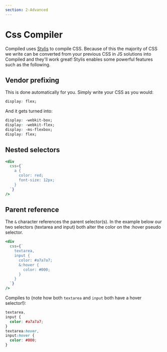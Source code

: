```yaml
---
section: 2-Advanced
---
```


# Css Compiler

Compiled uses [Stylis](https://github.com/thysultan/stylis.js) to compile CSS.
Because of this the majority of CSS we write can be converted from your previous CSS in JS solutions into Compiled and they'll work great!
Stylis enables some powerful features such as the following.

## Vendor prefixing

This is done automatically for you.
Simply write your CSS as you would:

```css
display: flex;
```

And it gets turned into:

```css
display: -webkit-box;
display: -webkit-flex;
display: -ms-flexbox;
display: flex;
```

## Nested selectors

```jsx
<div
  css={`
    a {
      color: red;
      font-size: 12px;
    }
  `}
/>
```

## Parent reference

The `&` character references the parent selector(s).
In the example below our two selectors (textarea and input) both alter the color on the :hover pseudo selector.

```jsx
<div
  css={`
    textarea,
    input {
      color: #a7a7a7;
      &:hover {
        color: #000;
      }
    }
  `}
/>
```

Compiles to (note how both `textarea` and `input` both have a hover selector!):

```css
textarea,
input {
  color: #a7a7a7;
}
textarea:hover,
input:hover {
  color: #000;
}
```
